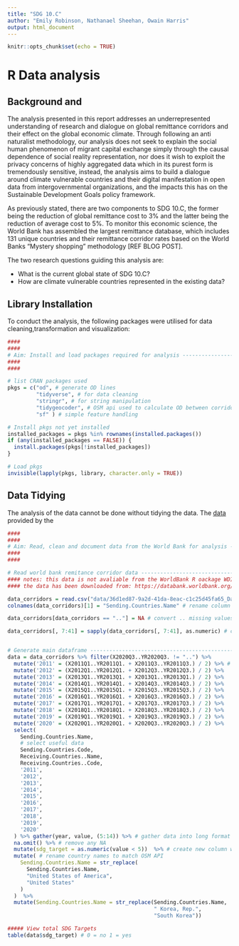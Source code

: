 ```yaml
---
title: "SDG 10.C"
author: "Emily Robinson, Nathanael Sheehan, Owain Harris"
output: html_document
---
```


```r
knitr::opts_chunk$set(echo = TRUE)
```

# R Data analysis


## Background and  

The analysis presented in this report addresses an underrepresented understanding of research and dialogue on global remittance corridors and their effect on the global economic climate. Through following an anti naturalist methodology, our analysis does not seek to explain the social human phenomenon of migrant capital exchange simply through the causal dependence of social reality representation, nor does it wish to exploit the privacy concerns of highly aggregated data which in its purest form is tremendously sensitive, instead, the analysis aims to build a dialogue around climate vulnerable countries and their digital manifestation in open data from intergovernmental organizations, and the impacts this has on the Sustainable Development Goals policy framework. 

As previously stated, there are two components to SDG 10.C, the former being the reduction of global remittance cost to 3% and the latter being the reduction of average cost to 5%. To monitor this economic science, the World Bank has assembled the largest remittance database, which includes 131 unique countries and their remittance corridor rates based on the World Banks “Mystery shopping” methodology [REF BLOG POST].

The two research questions guiding this analysis are:

- What is the current global state of SDG 10.C?
- How are climate vulnerable countries represented in the existing data?


## Library Installation

To conduct the analysis, the following packages were utilised for data cleaning,transformation and visualization: 
```r
####
####
# Aim: Install and load packages required for analysis --------------------
####
####

# list CRAN packages used
pkgs = c("od", # generate OD lines
         "tidyverse", # for data cleaning
         "stringr", # for string manipulation
         "tidygeocoder", # OSM api used to calculate OD between corridors
         "sf" ) # simple feature handling

# Install pkgs not yet installed
installed_packages = pkgs %in% rownames(installed.packages())
if (any(installed_packages == FALSE)) {
  install.packages(pkgs[!installed_packages])
}

# Load pkgs
invisible(lapply(pkgs, library, character.only = TRUE))


```

## Data Tidying

The analysis of the data cannot be done without tidying the data. The [data](https://databank.worldbank.org/source/remittance-prices-worldwide-(corridors)) provided by the 
```r
####
####
# Aim: Read, clean and document data from the World Bank for analysis --------------------
####
####

# Read world bank remitance corridor data ----------------------------------------------------
#### notes: this data is not avaliable from the WorldBank R oackage WDI
#### the data has been downloaded from: https://databank.worldbank.org/source/remittance-prices-worldwide-(corridors)

data_corridors = read.csv("data/36d1ed87-9a2d-41da-8eac-c1c25d45fa65_Data.csv") # local path
colnames(data_corridors)[1] = "Sending.Countries.Name" # rename column because its called some funky shit

data_corridors[data_corridors == ".."] = NA # convert .. missing values to NA

data_corridors[, 7:41] = sapply(data_corridors[, 7:41], as.numeric) # convert data corridor values to numeric


# Generate main dataframe -------------------------------------------------
data = data_corridors %>% filter(X2020Q3..YR2020Q3. != "..") %>%
  mutate('2011' = (X2011Q1..YR2011Q1. + X2011Q3..YR2011Q3.) / 2) %>% # generate yearly average
  mutate('2012' = (X2012Q1..YR2012Q1. + X2012Q3..YR2012Q3.) / 2) %>%
  mutate('2013' = (X2013Q1..YR2013Q1. + X2013Q1..YR2013Q1.) / 2) %>%
  mutate('2014' = (X2014Q1..YR2014Q1. + X2014Q3..YR2014Q3.) / 2) %>%
  mutate('2015' = (X2015Q1..YR2015Q1. + X2015Q3..YR2015Q3.) / 2) %>%
  mutate('2016' = (X2016Q1..YR2016Q1. + X2016Q3..YR2016Q3.) / 2) %>%
  mutate('2017' = (X2017Q1..YR2017Q1. + X2017Q3..YR2017Q3.) / 2) %>%
  mutate('2018' = (X2018Q1..YR2018Q1. + X2018Q3..YR2018Q3.) / 2) %>%
  mutate('2019' = (X2019Q1..YR2019Q1. + X2019Q3..YR2019Q3.) / 2) %>%
  mutate('2020' = (X2020Q1..YR2020Q1. + X2020Q3..YR2020Q3.) / 2) %>%
  select(
    Sending.Countries.Name,
    # select useful data
    Sending.Countries.Code,
    Receiving.Countries..Name,
    Receiving.Countries..Code,
    '2011',
    '2012',
    '2013',
    '2014',
    '2015',
    '2016',
    '2017',
    '2018',
    '2019',
    '2020'
  ) %>% gather(year, value, (5:14)) %>% # gather data into long format
  na.omit() %>% # remove any NA
  mutate(sdg_target = as.numeric(value < 5))  %>% # create new column with numeric boolean identifying if an SDG target has succeeded
  mutate( # rename country names to match OSM API
    Sending.Countries.Name = str_replace(
      Sending.Countries.Name,
      "United States of America",
      "United States"
    )
  )  %>%
  mutate(Sending.Countries.Name = str_replace(Sending.Countries.Name,
                                              " Korea, Rep.",
                                              "South Korea"))

##### View total SDG Targets
table(data$sdg_target) # 0 = no 1 = yes

```
